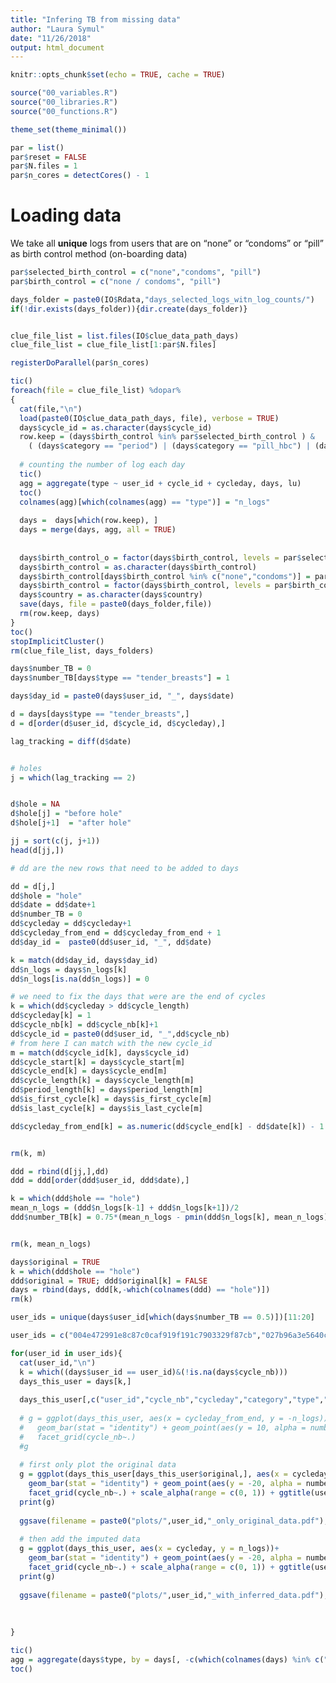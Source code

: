 ```yaml
---
title: "Infering TB from missing data"
author: "Laura Symul"
date: "11/26/2018"
output: html_document
---
```


```r
knitr::opts_chunk$set(echo = TRUE, cache = TRUE)
```



```r
source("00_variables.R")
source("00_libraries.R")
source("00_functions.R")
```


```r
theme_set(theme_minimal())
```


```r
par = list()
par$reset = FALSE
par$N.files = 1
par$n_cores = detectCores() - 1
```


# Loading data


We take all **unique** logs from users that are on "none" or "condoms" or "pill" as birth control method (on-boarding data)

```r
par$selected_birth_control = c("none","condoms", "pill")
par$birth_control = c("none / condoms", "pill")
```


```r

days_folder = paste0(IO$Rdata,"days_selected_logs_witn_log_counts/")
if(!dir.exists(days_folder)){dir.create(days_folder)}


clue_file_list = list.files(IO$clue_data_path_days)
clue_file_list = clue_file_list[1:par$N.files]

registerDoParallel(par$n_cores)

tic()
foreach(file = clue_file_list) %dopar%
{
  cat(file,"\n")
  load(paste0(IO$clue_data_path_days, file), verbose = TRUE)
  days$cycle_id = as.character(days$cycle_id)
  row.keep = (days$birth_control %in% par$selected_birth_control ) &
    ( (days$category == "period") | (days$category == "pill_hbc") | (days$type == "tender_breasts") )
  
  # counting the number of log each day
  tic()
  agg = aggregate(type ~ user_id + cycle_id + cycleday, days, lu)
  toc()
  colnames(agg)[which(colnames(agg) == "type")] = "n_logs"
  
  days =  days[which(row.keep), ]
  days = merge(days, agg, all = TRUE)
  
  
  days$birth_control_o = factor(days$birth_control, levels = par$selected_birth_control)
  days$birth_control = as.character(days$birth_control)
  days$birth_control[days$birth_control %in% c("none","condoms")] = par$birth_control[1]
  days$birth_control = factor(days$birth_control, levels = par$birth_control)
  days$country = as.character(days$country)
  save(days, file = paste0(days_folder,file))
  rm(row.keep, days)
}
toc()
stopImplicitCluster()
rm(clue_file_list, days_folders)


```




```r

days$number_TB = 0
days$number_TB[days$type == "tender_breasts"] = 1


```



```r
days$day_id = paste0(days$user_id, "_", days$date)

```



```r

d = days[days$type == "tender_breasts",]
d = d[order(d$user_id, d$cycle_id, d$cycleday),]

lag_tracking = diff(d$date)


# holes
j = which(lag_tracking == 2)


d$hole = NA
d$hole[j] = "before hole"
d$hole[j+1]  = "after hole"

jj = sort(c(j, j+1))
head(d[jj,])


```


```r

# dd are the new rows that need to be added to days

dd = d[j,]
dd$hole = "hole"
dd$date = dd$date+1
dd$number_TB = 0
dd$cycleday = dd$cycleday+1
dd$cycleday_from_end = dd$cycleday_from_end + 1
dd$day_id =  paste0(dd$user_id, "_", dd$date)

k = match(dd$day_id, days$day_id)
dd$n_logs = days$n_logs[k]
dd$n_logs[is.na(dd$n_logs)] = 0

# we need to fix the days that were are the end of cycles  
k = which(dd$cycleday > dd$cycle_length)
dd$cycleday[k] = 1
dd$cycle_nb[k] = dd$cycle_nb[k]+1
dd$cycle_id = paste0(dd$user_id, "_",dd$cycle_nb)
# from here I can match with the new cycle_id
m = match(dd$cycle_id[k], days$cycle_id)
dd$cycle_start[k] = days$cycle_start[m]
dd$cycle_end[k] = days$cycle_end[m]
dd$cycle_length[k] = days$cycle_length[m]
dd$period_length[k] = days$period_length[m]
dd$is_first_cycle[k] = days$is_first_cycle[m]
dd$is_last_cycle[k] = days$is_last_cycle[m]

dd$cycleday_from_end[k] = as.numeric(dd$cycle_end[k] - dd$date[k]) - 1


rm(k, m)

```


```r

ddd = rbind(d[jj,],dd)
ddd = ddd[order(ddd$user_id, ddd$date),]

k = which(ddd$hole == "hole")
mean_n_logs = (ddd$n_logs[k-1] + ddd$n_logs[k+1])/2
ddd$number_TB[k] = 0.75*(mean_n_logs - pmin(ddd$n_logs[k], mean_n_logs))/mean_n_logs


rm(k, mean_n_logs)

```

```r

days$original = TRUE
k = which(ddd$hole == "hole")
ddd$original = TRUE; ddd$original[k] = FALSE
days = rbind(days, ddd[k,-which(colnames(ddd) == "hole")])
rm(k)

```



```r

user_ids = unique(days$user_id[which(days$number_TB == 0.5)])[11:20]

user_ids = c("004e472991e8c87c0caf919f191c7903329f87cb","027b96a3e5640cb66014f4c269c1d2cd202bc80e","030f52cc736c94780282917db5fc6ca8f91d86a4","0560c1610a3c7375ef24cca805929192c6f809fb")

for(user_id in user_ids){
  cat(user_id,"\n")
  k = which((days$user_id == user_id)&(!is.na(days$cycle_nb)))
  days_this_user = days[k,]
  
  days_this_user[,c("user_id","cycle_nb","cycleday","category","type","number_TB","n_logs")]
  
  # g = ggplot(days_this_user, aes(x = cycleday_from_end, y = -n_logs))+ 
  #   geom_bar(stat = "identity") + geom_point(aes(y = 10, alpha = number_TB))+
  #   facet_grid(cycle_nb~.)
  #g
  
  # first only plot the original data
  g = ggplot(days_this_user[days_this_user$original,], aes(x = cycleday, y = n_logs))+ 
    geom_bar(stat = "identity") + geom_point(aes(y = -20, alpha = number_TB, shape = original), col = "steelblue")+
    facet_grid(cycle_nb~.) + scale_alpha(range = c(0, 1)) + ggtitle(user_id)
  print(g)
  
  ggsave(filename = paste0("plots/",user_id,"_only_original_data.pdf"), plot = g)
  
  # then add the imputed data
  g = ggplot(days_this_user, aes(x = cycleday, y = n_logs))+ 
    geom_bar(stat = "identity") + geom_point(aes(y = -20, alpha = number_TB, shape = original), col = "steelblue")+
    facet_grid(cycle_nb~.) + scale_alpha(range = c(0, 1)) + ggtitle(user_id)
  print(g)
  
  ggsave(filename = paste0("plots/",user_id,"_with_inferred_data.pdf"), plot = g)
  
  
  
}

```




```r
tic()
agg = aggregate(days$type, by = days[, -c(which(colnames(days) %in% c("category","type","number")))], lu)
toc()
```





